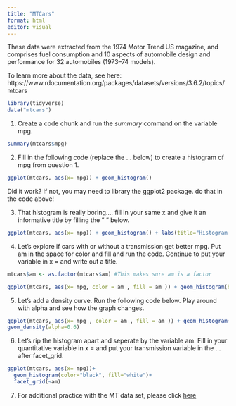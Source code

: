 ```yaml
---
title: "MTCars"
format: html
editor: visual
---
```


These data were extracted from the 1974 Motor Trend US magazine, and comprises fuel consumption and 10 aspects of automobile design and performance for 32 automobiles (1973--74 models).

To learn more about the data, see here: https://www.rdocumentation.org/packages/datasets/versions/3.6.2/topics/mtcars

```r
library(tidyverse)
data("mtcars")
```

1.  Create a code chunk and run the *summary* command on the variable mpg.

```r

summary(mtcars$mpg)

```

2.  Fill in the following code (replace the ... below) to create a histogram of mpg from question 1.

```r
ggplot(mtcars, aes(x= mpg)) + geom_histogram()
```

Did it work? If not, you may need to library the ggplot2 package. do that in the code above!

3.  That histogram is really boring.... fill in your same x and give it an informative title by filling the " " below.

```r
ggplot(mtcars, aes(x= mpg)) + geom_histogram() + labs(title="Histogram of mpg")
```

4.  Let's explore if cars with or without a transmission get better mpg. Put am in the space for color and fill and run the code. Continue to put your variable in x = and write out a title.

```r
mtcars$am <- as.factor(mtcars$am) #This makes sure am is a factor

ggplot(mtcars, aes(x= mpg, color = am , fill = am )) + geom_histogram(binwidth = 1) + labs(title="Histogram of mpg by transmission")

```

5.  Let's add a density curve. Run the following code below. Play around with alpha and see how the graph changes.

```r
ggplot(mtcars, aes(x= mpg , color = am , fill = am )) + geom_histogram(aes(y=..density..), position="identity") + labs(title="MPG") +
geom_density(alpha=0.6)
```

6.  Let's rip the histogram apart and seperate by the variable am. Fill in your quantitative variable in x = and put your transmission variable in the ... after facet_grid.

```r
ggplot(mtcars, aes(x= mpg))+
  geom_histogram(color="black", fill="white")+
  facet_grid(~am)
```

7.  For additional practice with the MT data set, please click [here](https://www.statology.org/mtcars-dataset-r/)
